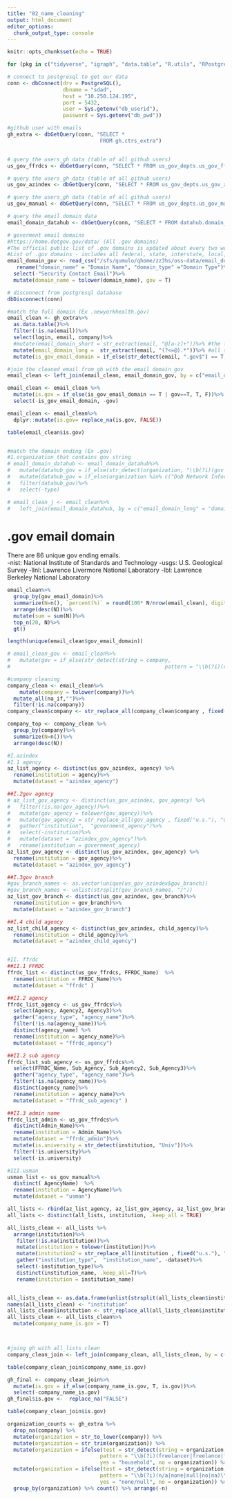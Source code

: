 ```yaml
---
title: "02_name_cleaning"
output: html_document
editor_options: 
  chunk_output_type: console
---
```


```r
knitr::opts_chunk$set(echo = TRUE)
```

```r
for (pkg in c("tidyverse", "igraph", "data.table", "R.utils", "RPostgreSQL", "cowplot", "maditr", "gt")) {library(pkg, character.only = TRUE)}

# connect to postgresql to get our data
conn <- dbConnect(drv = PostgreSQL(), 
                  dbname = "sdad", 
                  host = "10.250.124.195", 
                  port = 5432, 
                  user = Sys.getenv("db_userid"), 
                  password = Sys.getenv("db_pwd"))

#github user with emails
gh_extra <- dbGetQuery(conn, "SELECT *
                              FROM gh.ctrs_extra")


# query the users_gh data (table of all github users) 
us_gov_ffrdcs <- dbGetQuery(conn, "SELECT * FROM us_gov_depts.us_gov_ffrdcs")

# query the users_gh data (table of all github users) 
us_gov_azindex <- dbGetQuery(conn, "SELECT * FROM us_gov_depts.us_gov_azindex_clean")

# query the users_gh data (table of all github users) 
us_gov_manual <- dbGetQuery(conn, "SELECT * FROM us_gov_depts.us_gov_manual")

# query the email domain data
email_domain_datahub <- dbGetQuery(conn, "SELECT * FROM datahub.domain_names")

# goverment email domains
#https://home.dotgov.gov/data/ (All .gov domains)
#The official public list of .gov domains is updated about every two weeks:
#List of .gov domains - includes all federal, state, interstate, local, and tribal .gov and .fed.us domains.
email_domain_gov <- read_csv("/sfs/qumulo/qhome/zz3hs/oss-data/email_domain_federal_full.csv")%>%
   rename("domain_name" = "Domain Name", "domain_type" ="Domain Type")%>%
  select(-"Security Contact Email")%>%
  mutate(domain_name = tolower(domain_name), gov = T)

# disconnect from postgresql database 
dbDisconnect(conn)
```


```r
#match the full domain (Ex .newyorkhealth.gov)
email_clean <- gh_extra%>%
  as.data.table()%>%
  filter(!is.na(email))%>%
  select(login, email, company)%>%
  #mutate(email_domain_short = str_extract(email, "@[a-z]+"))%>% #the first string after @
  mutate(email_domain_long =  str_extract(email, "(?<=@).*"))%>% #all strings after @
  mutate(is_gov_email_domain = if_else(str_detect(email, ".gov$") == T, T, F))

#join the cleaned email from gh with the email domain gov
email_clean <- left_join(email_clean, email_domain_gov, by = c("email_domain_long" = "domain_name"))

email_clean <- email_clean %>%
  mutate(is.gov = if_else(is_gov_email_domain == T | gov==T, T, F))%>%
  select(-is_gov_email_domain, -gov)

email_clean <- email_clean%>% 
  dplyr::mutate(is.gov= replace_na(is.gov, FALSE))

table(email_clean$is.gov)


#match the domain ending (Ex .gov)
#1.organization that contains gov string
# email_domain_datahub <- email_domain_datahub%>%
#   mutate(datahub_gov = if_else(str_detect(organization, "\\b(?i)(gov|Government)\\b"), T, F))%>%
#   mutate(datahub_gov = if_else(organization %in% c("DoD Network Information Center", "Universal Postal Union"), T, datahub_gov))%>%
#   filter(datahub_gov)%>%
#   select(-type)

# email_clean_j <- email_clean%>%
#   left_join(email_domain_datahub, by = c("email_domain_long" = "domain"))
```

# .gov email domain
There are 86 unique gov ending emails.       
-nist: National Institute of Standards and Technology
-usgs: U.S. Geological Survey
-llnl: Lawrence Livermore National Laboratory
-lbl: Lawrence Berkeley National Laboratory
```r
email_clean%>%
  group_by(gov_email_domain)%>%
  summarize(N=n(), `percent(%)` = round(100* N/nrow(email_clean), digits= 2))%>%
  arrange(desc(N))%>%
  mutate(sum = sum(N))%>%
  top_n(20, N)%>%
  gt()

length(unique(email_clean$gov_email_domain))
```


```r
# email_clean_gov <- email_clean%>%
#   mutate(gov = if_else(str_detect(string = company, 
#                                                  pattern = "\\b(?i)(certificate|certificate)\\b"),T,F))

#company cleaning
company_clean <- email_clean%>%
    mutate(company = tolower(company))%>% 
  mutate_all(na_if,"")%>%
  filter(!is.na(company))
company_clean$company <- str_replace_all(company_clean$company , fixed("@"), "") 

company_top <- company_clean %>%
  group_by(company)%>%
  summarize(N=n())%>%
  arrange(desc(N))
```

```r
#I.azindex
#I.1 agency
az_list_agency <- distinct(us_gov_azindex, agency) %>% 
  rename(institution = agency)%>%
  mutate(dataset = "azindex_agency")

##I.2gov agency
# az_list_gov_agency <- distinct(us_gov_azindex, gov_agency) %>% 
#   filter(!is.na(gov_agency))%>%
#   mutate(gov_agency = tolower(gov_agency))%>%
#   mutate(gov_agency2 = str_replace_all(gov_agency , fixed("u.s."), "united states"))%>%
#   gather("institution",  "government_agency")%>%
#   select(-institution)%>%
#   mutate(dataset = "azindex_gov_agency")%>%
#   rename(institution = government_agency)
az_list_gov_agency <- distinct(us_gov_azindex, gov_agency) %>%
  rename(institution = gov_agency)%>%
  mutate(dataset = "azindex_gov_agency")

##I.3gov branch
#gov_branch_names <- as.vector(unique(us_gov_azindex$gov_branch))
#gov_branch_names <- unlist(strsplit(gov_branch_names, "/"))
az_list_gov_branch <- distinct(us_gov_azindex, gov_branch)%>%
  rename(institution = gov_branch)%>%
  mutate(dataset = "azindex_gov_branch")

##I.4 child agency
az_list_child_agency <- distinct(us_gov_azindex, child_agency)%>%
  rename(institution = child_agency)%>%
  mutate(dataset = "azindex_child_agency")


#II. ffrdc
##II.1 FFRDC
ffrdc_list <- distinct(us_gov_ffrdcs, FFRDC_Name)  %>% 
  rename(institution = FFRDC_Name)%>%
  mutate(dataset = "ffrdc" )

##II.2 agency
ffrdc_list_agency <- us_gov_ffrdcs%>%
  select(Agency, Agency2, Agency3)%>%
  gather("agency_type", "agency_name")%>%
  filter(!is.na(agency_name))%>%
  distinct(agency_name) %>% 
  rename(institution = agency_name)%>%
  mutate(dataset = "ffrdc_agency")

##II.2 sub agency
ffrdc_list_sub_agency <- us_gov_ffrdcs%>%
  select(FFRDC_Name, Sub_Agency, Sub_Agency2, Sub_Agency3)%>%
  gather("agency_type", "agency_name")%>%
  filter(!is.na(agency_name))%>%
  distinct(agency_name)%>% 
  rename(institution = agency_name)%>%
  mutate(dataset = "ffrdc_sub_agency" )

##II.3 admin name
ffrdc_list_admin <- us_gov_ffrdcs%>%
  distinct(Admin_Name)%>%
  rename(institution = Admin_Name)%>%
  mutate(dataset = "ffrdc_admin")%>%
  mutate(is.university = str_detect(institution, "Univ"))%>%
  filter(!is.university)%>%
  select(-is.university)

#III.usman
usman_list <- us_gov_manual%>%
  distinct( AgencyName)  %>% 
  rename(institution = AgencyName)%>%
  mutate(dataset = "usman")

all_lists <- rbind(az_list_agency, az_list_gov_agency, az_list_gov_branch, az_list_child_agency, ffrdc_list_agency, ffrdc_list_sub_agency, ffrdc_list_admin, usman_list)
all_lists <- distinct(all_lists, institution, .keep_all = TRUE)

all_lists_clean <- all_lists %>% 
  arrange(institution)%>% 
   filter(!is.na(institution))%>%
   mutate(institution = tolower(institution))%>%
   mutate(institution2 = str_replace_all(institution , fixed("u.s."), "united states"))%>%
   gather("institution_type",  "institution_name", -dataset)%>%
   select(-institution_type)%>%
   distinct(institution_name, .keep_all=T)%>%
   rename(institution = institution_name)


all_lists_clean <- as.data.frame(unlist(strsplit(all_lists_clean$institution, "\\(")))
names(all_lists_clean) <- "institution"
all_lists_clean$institution <- str_replace_all(all_lists_clean$institution , fixed(")"), "") 
all_lists_clean <- all_lists_clean%>%
  mutate(company_name_is.gov = T)



#joing gh with all_lists_clean
company_clean_join <- left_join(company_clean, all_lists_clean, by = c("company" = "institution"))

table(company_clean_join$company_name_is.gov)

gh_final <- company_clean_join%>%
  mutate(is.gov = if_else(company_name_is.gov, T, is.gov))%>%
  select(-company_name_is.gov)
gh_final$is.gov <-  replace_na("FALSE")

table(company_clean_join$is.gov)
```

```r
organization_counts <- gh_extra %>% 
  drop_na(company) %>% 
  mutate(organization = str_to_lower(company)) %>% 
  mutate(organization = str_trim(organization)) %>% 
  mutate(organization = ifelse(test = str_detect(string = organization, 
                              pattern = "\\b(?i)(freelancer|freelance|freelancing|freelancers|freelances|self|personal|home|private|individual|myself|me|independent|independent contractor|contractor|private|household|house|home|my house|jobless|looking for a job|looking for job|seeking employment|seeking|actively seeking employment|seeking opportunities|seeking internship|seeking work)\\b"), 
                              yes = "household", no = organization)) %>%
  mutate(organization = ifelse(test = str_detect(string = organization, 
                              pattern = "\\b(?i)(n/a|none|null|no|na)\\b"),      
                              yes = "none/null", no = organization)) %>% 
  group_by(organization) %>% count() %>% arrange(-n)
```


